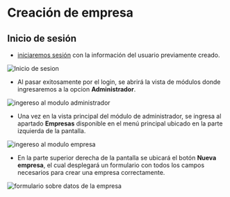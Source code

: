 # Creación de empresa
## Inicio de sesión

- [iniciaremos sesión](https://cms.citas-multisalud.com/) con la información del usuario previamente creado.

![Inicio de sesion](/InicioSesion.webp)

- Al pasar exitosamente por el login, se abrirá la vista de módulos donde ingresaremos a la opcion **Administrador**.

![ingereso al modulo administrador](/ModuloAdmin.webp)

- Una vez en la vista principal del módulo de administrador, se ingresa al apartado **Empresas** disponible en el menú principal ubicado en la parte izquierda de la pantalla.

![ingereso al modulo empresa](/moduloEmpresa.webp)

- En la parte superior derecha de la pantalla se ubicará el botón **Nueva empresa**, el cual desplegará un formulario con todos los campos necesarios para crear una empresa correctamente.

![formulario sobre datos de la empresa](/formularioEmpresa.webp)